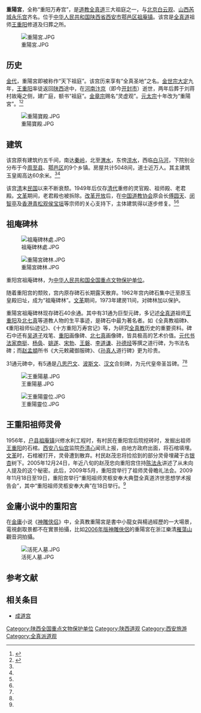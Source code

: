 '''重陽宮'''，全称“重阳万寿宫”，是[[道教|道教]][[全真道|全真道]]三大祖庭之一，与[[北京|北京]][[白云观|白云观]]、[[山西|山西]][[芮城|芮城]][[永乐宫|永乐宫]]齐名。位于[[中华人民共和国|中华人民共和国]][[陕西省|陕西省]][[西安市|西安市]][[鄠邑区|鄠邑区]][[祖庵镇|祖庵镇]]。该宫是[[全真道|全真道]]祖师[[王重阳|王重阳]]修道及归葬之所。

[[File:重陽宮.JPG|thumb]]

==历史==
[[金代|金代]]，重陽宮即被称作“天下祖庭”。该宫历来享有“全真圣地”之名。[[金世宗|金世宗]][[大定_(金)|大定]]九年，[[王重阳|王重阳]]率徒返回[[陕西|陕西]]途中，在[[河南|河南]][[汴京|汴京]]（即今[[开封市|开封市]]）逝世，两年后葬于刘蒋村故庵之侧，建广庭，额书“祖庭”。[[金章宗|金章宗]]赐名“灵虚观”。[[元太宗|元太宗]]十年改为“重陽宮”。<ref name="重阳宫，户县人民政府网站，2010年6月19日查阅">{{Cite web |url=http://www.huxian.gov.cn/lygg/lyjd_result.asp?id=1218 |title=重阳宫，户县人民政府网站，2010年6月19日查阅 |access-date=2010年6月19日 |archive-date=2010年12月6日 |archive-url=https://web.archive.org/web/20101206023948/http://www.huxian.gov.cn/lygg/lyjd_result.asp?id=1218 |dead-url=no }}</ref><ref name="news.wh5000.com">{{Cite web |url=http://news.wh5000.com/Html/2009-11-9/20091191810337226.html |title=户县重阳宫将举行“重阳祖师灵柩安奉大典暨全真道济世思想学术报告会”，文化新闻网，2010年6月19日查阅 |access-date=2010-06-19 |archive-date=2009-12-01 |archive-url=https://web.archive.org/web/20091201043910/http://news.wh5000.com/Html/2009-11-9/20091191810337226.html |dead-url=no }}</ref>

[[File:重陽寶殿.JPG|thumb]]
==建筑==
该宫原有建筑约五千间，南达[[秦岭|秦岭]]，北至[[渭水|渭水]]，东傍[[涝水|涝水]]，西临[[白马河|白马河]]，下院别业分布于今[[周至县|周至县]]、[[鄠邑区|鄠邑区]]的9个乡镇。房屋共计5048间，道士近万人。其主建筑玉皇阁高达60余米。<ref name="重阳宫，户县人民政府网站，2010年6月19日查阅"/><ref name="news.wh5000.com"/>

该宫[[清朝|清]]末[[中华民国|民国]]以来不断衰颓。1949年后仅存[[清代|清代]]重修的灵官殿、祖师殿、老君殿。[[文革|文革]]期间，老君殿也被拆除。[[改革开放|改革开放]]后，在[[中国道教协会|中国道教协会]]原会长[[傅圆天|傅圆天]]、[[闵智亭|闵智亭]]及[[香港|香港]][[青松观|青松观]][[侯宝垣|侯宝垣]]等宗师的关心支持下，主体建筑得以逐步修复。<ref name="重阳宫，户县人民政府网站，2010年6月19日查阅"/><ref name="news.wh5000.com"/>

==祖庵碑林==
{{文物保护单位
| 级别 = 全国
| 名称 = 重阳宫祖庵碑林
| 编号 = 5-466
| 分类 = 石窟寺及石刻
| 时代 = [[元|元]]—[[清|清]]
| 所在 = {{CHN}}[[陕西省|陕西省]][[西安市|西安市]][[鄠邑区|鄠邑区]]
| 登录 = 2001年6月
| Cat = 陕西全国重点文物保护单位
}}
[[File:祖庵碑林處.JPG|thumb]]

[[File:重陽宮碑林.JPG|thumb]]

重阳宫祖庵碑林，为[[中华人民共和国|中华人民共和国]][[全国重点文物保护单位|全国重点文物保护单位]]。

随着重阳宫的颓败，宫内原存碑石长期露天散弃。1962年宫内碑石集中迁至原玉皇殿旧址，成为“祖庵碑林”。[[文革|文革]]期间，1973年建房11间，对碑林加以保护。

重陽宮祖庵碑林现存碑石40余通。其中有31通为巨型元碑，多记述[[全真道|全真道]]祖师[[王重阳|王重阳]]及[[北七真|北七真]]等道教人物的生平事迹，是碑石中最为著名者。如《全真教祖碑》、《重阳祖师仙迹记》、《十方重阳万寿宫记》等，为研究[[全真教|全真教]]历史的重要资料。碑石中还有[[吴道子|吴道子]]戏笔、[[王重阳|重阳]]画像碑、[[北七真|北七真]]画像碑，皆具极高的艺术价值。[[元代|元代]][[书法家|书法家]][[商挺|商挺]]、[[杨奂|杨奂]]、[[姚遂|姚遂]]、[[宋勃|宋勃]]、[[王磐|王磐]]、[[李道谦|李道谦]]、[[孙德烃|孙德烃]]等撰之道行碑，为书法名碑；而[[赵孟頫|赵孟頫]]所书《大元敕藏御服碑》、《[[孫不二|孙真人]]道行碑》更为珍贵。 

31通元碑中，有5通是[[八思巴文|八思巴文]]、[[波斯文|波斯文]]、[[汉文|汉文]]合刻碑，为元代皇帝圣旨碑。<ref name="重阳宫，户县人民政府网站，2010年6月19日查阅"/><ref name="news.wh5000.com"/>

[[File:王重陽墓.JPG|thumb]]

[[File:王重陽靈位.JPG|thumb]]

==王重阳祖师灵骨==
1956年，[[户县|户县]][[祖庵镇|祖庵镇]]兴修水利工程时，有村民在重阳宫后院挖砖时，发掘出祖师[[王重阳|王重阳]]的石棺。[[西安|西安]][[八仙宫|八仙宫]]监院[[乔清心|乔清心]]闻讯上报，由地方政府出面，将石棺填埋。[[文革|文革]]时，石棺被打开，灵骨遭到散弃。村民赵茂忠将捡拾到的部分灵骨埋藏于古[[银杏|银杏]]树下。2005年12月24日，年近八旬的赵茂忠向重阳宫住持[[陈法永|陈法永]]讲述了从未向人提及的这个秘密。此后，2009年5月，重阳宫举行了祖师灵骨瞻礼法会。2009年11月18日至19日，重阳宫举行“重阳祖师灵柩安奉大典暨全真道济世思想学术报告会”，其中“重阳祖师灵柩安奉大典”在18日举行。<ref name="news.wh5000.com"/>

==金庸小说中的重阳宫==
在[[金庸|金庸]]小说《[[神雕侠侣|神雕侠侣]]》中，全真教重陽宮是書中小龍女與楊過經歷的一大場景，電視劇取景都不在實景拍攝，比如[[神雕俠侶_(2006年電視劇)|2006年版神雕俠侶]]的重陽宮在浙江樂清[[雁蕩山|雁蕩山]]觀音洞拍攝。

[[File:活死人墓.JPG|thumb]]

==参考文献==
{{reflist}}

==相关条目==
*[[成道宫|成道宫]]

{{陕西全国重点文物保护单位}}
{{全真道}}
[[Category:陕西全国重点文物保护单位|Category:陕西全国重点文物保护单位]]
[[Category:陕西道观|Category:陕西道观]]
[[Category:西安旅游|Category:西安旅游]]
[[Category:全真派道观|Category:全真派道观]]